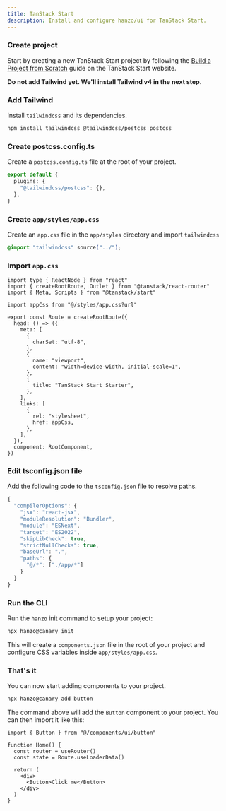 ```yaml
---
title: TanStack Start
description: Install and configure hanzo/ui for TanStack Start.
---
```


<Steps>

### Create project

Start by creating a new TanStack Start project by following the [Build a Project from Scratch](https://tanstack.com/start/latest/docs/framework/react/build-from-scratch) guide on the TanStack Start website.

**Do not add Tailwind yet. We'll install Tailwind v4 in the next step.**

### Add Tailwind

Install `tailwindcss` and its dependencies.

```bash
npm install tailwindcss @tailwindcss/postcss postcss
```

### Create postcss.config.ts

Create a `postcss.config.ts` file at the root of your project.

```ts title="postcss.config.ts" showLineNumbers
export default {
  plugins: {
    "@tailwindcss/postcss": {},
  },
}
```

### Create `app/styles/app.css`

Create an `app.css` file in the `app/styles` directory and import `tailwindcss`

```css title="app/styles/app.css"
@import "tailwindcss" source("../");
```

### Import `app.css`

```tsx title="app/routes/__root.tsx" showLineNumbers {5,21-26} showLineNumbers
import type { ReactNode } from "react"
import { createRootRoute, Outlet } from "@tanstack/react-router"
import { Meta, Scripts } from "@tanstack/start"

import appCss from "@/styles/app.css?url"

export const Route = createRootRoute({
  head: () => ({
    meta: [
      {
        charSet: "utf-8",
      },
      {
        name: "viewport",
        content: "width=device-width, initial-scale=1",
      },
      {
        title: "TanStack Start Starter",
      },
    ],
    links: [
      {
        rel: "stylesheet",
        href: appCss,
      },
    ],
  }),
  component: RootComponent,
})
```

### Edit tsconfig.json file

Add the following code to the `tsconfig.json` file to resolve paths.

```ts title="tsconfig.json" showLineNumbers {9-12}
{
  "compilerOptions": {
    "jsx": "react-jsx",
    "moduleResolution": "Bundler",
    "module": "ESNext",
    "target": "ES2022",
    "skipLibCheck": true,
    "strictNullChecks": true,
    "baseUrl": ".",
    "paths": {
      "@/*": ["./app/*"]
    }
  }
}
```

### Run the CLI

Run the `hanzo` init command to setup your project:

```bash
npx hanzo@canary init
```

This will create a `components.json` file in the root of your project and configure CSS variables inside `app/styles/app.css`.

### That's it

You can now start adding components to your project.

```bash
npx hanzo@canary add button
```

The command above will add the `Button` component to your project. You can then import it like this:

```tsx title="app/routes/index.tsx" showLineNumbers {1,6}
import { Button } from "@/components/ui/button"

function Home() {
  const router = useRouter()
  const state = Route.useLoaderData()

  return (
    <div>
      <Button>Click me</Button>
    </div>
  )
}
```

</Steps>
